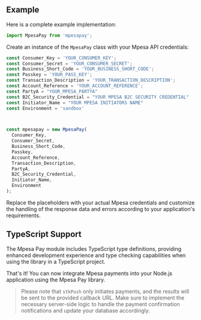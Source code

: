 ## Example

Here is a complete example implementation:

```javascript
import MpesaPay from 'mpesapay';
```

Create an instance of the `MpesaPay` class with your Mpesa API credentials:

```javascript
const Consumer_Key = 'YOUR_CONSUMER_KEY';
const Consumer_Secret = 'YOUR_CONSUMER_SECRET';
const Business_Short_Code = 'YOUR_BUSINESS_SHORT_CODE';
const Passkey = 'YOUR_PASS_KEY';
const Transaction_Description = 'YOUR_TRANSACTION_DESCRIPTION';
const Account_Reference = 'YOUR_ACCOUNT_REFERENCE';
const PartyA = "YOUR_MPESA_PARTYA"
const B2C_Security_Credential = "YOUR MPESA B2C SECURITY CREDENTIAL"
const Initiator_Name = "YOUR MPESA INITIATORS NAME"
const Environment = 'sandbox'



const mpesapay = new MpesaPay(
  Consumer_Key,
  Consumer_Secret,
  Business_Short_Code,
  Passkey,
  Account_Reference,
  Transaction_Description,
  PartyA,
  B2C_Security_Credential,
  Initiator_Name,
  Environment
);
```

Replace the placeholders with your actual Mpesa credentials and customize the handling of the response data and errors according to your application's requirements.


## TypeScript Support

The Mpesa Pay module includes TypeScript type definitions, providing enhanced development experience and type checking capabilities when using the library in a TypeScript project.


That's it! You can now integrate Mpesa payments into your Node.js application using the Mpesa Pay library.

> Please note that ```stkPush``` only initiates payments, and the results will be sent to the provided callback URL. Make sure to implement the necessary server-side logic to handle the payment confirmation notifications and update your database accordingly.


